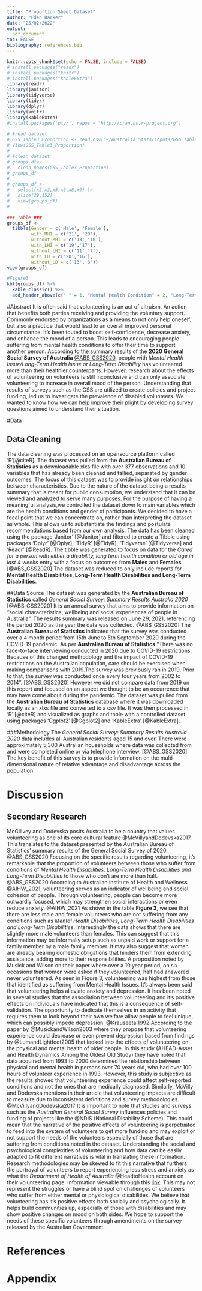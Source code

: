 ```yaml
---
title: "Proportion Sheet Dataset"
author: "Eden Barker"
date: "25/02/2022"
output:
  pdf_document
toc: FALSE
bibliography: references.bib
---
```


```r
knitr::opts_chunk$set(echo = FALSE, include = FALSE)
# install.packages("readr")
# install.packages("knitr")
# install.packages("kableExtra")
library(readr)
library(janitor)
library(tidyverse)
library(tidyr)
library(dplyr)
library(knitr)
library(kableExtra)
#install.packages('plyr', repos = "http://cran.us.r-project.org")

```

```r
# #read dataset
# GSS_Table3_Proportion <- read.csv("~/Australia_Stats/inputs/GSS_Table3_Proportion.csv")
# View(GSS_Table3_Proportion)
# 
# #clean dataset
# groups_df<- 
#   clean_names(GSS_Table3_Proportion)
# groups_df
# 
# groups_df <-
#   select(x2,x3,x5,x6,x8,x9) |>
#   slice(29,152)
#   view(groups_df)
#   
```

```r
### Table ###
groups_df <- 
  tibble(Gender = c('Male', 'Female'),
         with_MHI = c('21', '20'),
         without_MHI = c('13','10'),
         with_LHI = c('19','17'),
         without_LHI = c('11','7'),
         with_LD = c('20','16'),
         without_LD = c('13','8'))
view(groups_df)

#Figure3
kbl(groups_df) %>% 
  kable_classic() %>%
  add_header_above(c(" " = 1, "Mental Health Condition" = 2, "Long-Term Health Condition" = 2, "Long-Term Disability" = 2))

```
#Abstract
  It is often said that volunteering is an act of altruism. An action that benefits both parties receiving and providing the voluntary support. Commonly endorsed by organizations as a means to not only help oneself, but also a practice that would lead to an overall improved personal circumstance. It’s been touted to boost self-confidence, decrease anxiety, and enhance the mood of a person. This leads to encouraging people suffering from mental health conditions to offer their time to support another person. According to the summary results of the **2020 General Social Survey of Australia** [@ABS_GSS2020](a survey that collects data on the overall wellbeing of Australian residents), people with *Mental Health Issue/Long-Term Health Issue or Long-Term Disability* has volunteered more than their healthier counterparts. However, research about the effects of volunteering on volunteers is still inconclusive and can only associate volunteering to increase in overall mood of the person. Understanding that results of surveys such as the GSS are utilized to create policies and project funding, led us to investigate the prevalence of disabled volunteers. We wanted to know how we can help improve their plight by developing survey questions aimed to understand their situation. 

#Data

## Data Cleaning
  The data cleaning was processed on an opensource platform called 'R'[@citeR]. The dataset was pulled from the **Australian Bureau of Statistics** as a downloadable xlxs file with over 377 observations and 10 variables that has already been cleaned and tallied, separated by gender outcomes. The focus of this dataset was to provide insight on relationships between characteristics. Due to the nature of the dataset being a results summary that is meant for public consumption, we understand that it can be viewed and analyzed to serve many purposes. For the purpose of having a meaningful analysis,we controlled the dataset down to main variables which are the health conditions and gender of participants. We decided to have a focal point that we can concentrate on, rather than interpreting the dataset as whole. This allows us to substantiate the findings and postulate recommendations based from our own analysis. The data has been cleaned using the package 'Janitor' [@Janitor] and filtered to create a Tibble using packages 'Dplyr' [@Dplyr], 'TidyR' [@TidyR], 'Tidyverse' [@Tidyverse] and 'Readr' [@ReadR]. The tibble was generated to focus on data for the *Cared for a person with either a disability, long term health condition or old age in last 4 weeks* entry with a focus on outcomes from **Males** and **Females**.[@ABS_GSS2020] The dataset was reduced to only include reports for **Mental Health Disabilities, Long-Term Health Disabilities and Long-Term Disabilities**. 

##Data Source
  The dataset was generated by the **Australian Bureau of Statistics** called *General Social Survey: Summary Results Australia 2020* [@ABS_GSS2020] It is an annual survey that aims to provide information on "social characteristics, wellbeing and social experiences of people in Australia". The results summary was released on June 29, 2021, referencing the period 2020 as the year the data was collected.[@ABS_GSS2020] The **Australian Bureau of Statistics** indicated that the survey was conducted over a 4 month period from 15th June to 5th September 2020 during the COVID-19 pandemic. As per **Australian Bureau of Statistics** "There was no face-to-face interviewing conducted in 2020 due to COVID-19 restrictions. Because of this changed methodology and the impact of COVID-19 restrictions on the Australian population, care should be exercised when making comparisons with 2019.The survey was previously ran in 2019.  Prior to that, the survey was conducted once every four years from 2002 to 2014". [@ABS_GSS2020] However we did not compare data from 2019 on this report and focused on an aspect we thought to be an occurrence that may have come about during the pandemic. The dataset was pulled from the **Australian Bureau of Statistics** database where it was downloaded locally as an xlxs file and converted to a csv file. It was then processed in 'R' [@citeR] and visualized as graphs and table with a controlled dataset using packages 'Ggplot2' [@Ggplot2] and 'KableExtra' [@KableExtra]. 

###Methodology 
  The *General Social Survey: Summary Results Australia 2020* data includes all Australian residents aged 15 and over. There were approximately 5,300 Australian households where data was collected from and were completed online or via telephone interview. [@ABS_GSS2020] The key benefit of this survey is to provide information on the multi-dimensional nature of relative advantage and disadvantage across the population. 

# Discussion

## Secondary Research
McGillvey and Dodevska posits Australia to be a country that values volunteering as one of its core cultural feature @McVillyandDodevska2017. This translates to the dataset presented by the Australian Bureau of Statistics’ summary results of the General Social Survey of 2020. @ABS_GSS2020 Focusing on the specific results regarding volunteering, it’s remarkable that the proportion of volunteers between those who suffer from conditions of *Mental Health Disabilities, Long-Term Health Disabilities and Long-Term Disabilities* to those who don’t are more than half. @ABS_GSS2020 According to Australian Institute of Health and Wellness @AIHW_2021, volunteering serves as an indicator of wellbeing and social cohesion of people. Through volunteering, people can become more outwardly focused, which may strengthen social interactions or even reduce anxiety. @AIHW_2021 As shown in the table **Figure 3**, we see that there are less male and female volunteers who are not suffering from any conditions such as *Mental Health Disabilities, Long-Term Health Disabilities and Long-Term Disabilities*. Interestingly the data shows that there are slightly more male volunteers than females. This can suggest that this information may be informally setup such as unpaid work or support for a family member by a male family member. It may also suggest that women are already bearing domestic obligations that hinders them from extending assistance, adding more to their responsibilities. A proposition noted by Musick and Wilson on their paper where over a 10 year period, on six occasions that women were asked if they volunteered, half had answered never volunteered. As seen in Figure 3, volunteering was highest from those that identified as suffering from Mental Health Issues. It's always been said that volunteering helps alleviate anxiety and depression. It has been noted in several studies that the association between volunteering and it's positive effects on individuals have indicated that this is a consequence of self-validation. The opportunity to dedicate themselves in an activity that requires them to look beyond their own welfare allow people to feel unique, which can possibly impede depression. @Krauseetal1992 According to the paper by @MusickandWilson2003 where they propose that volunteering experience could decrease or even prevent depression based from findings by @LumandLightfoot2005 that looked into the effects of volunteering on the physical and mental health of older people. In this study (AHEAD-Asset and Health Dynamics Among the Oldest Old Study) they have noted that data acquired from 1993 to 2000 determined the relationship between physical and mental health in persons over 70 years old, who had over 100 hours of volunteer experience in 1993. However, this study is subjective as the results showed that volunteering experience could affect self-reported conditions and not the ones that are medically diagnosed. Similarly, McVilly and Dodevska mentions in their article that volunteering impacts are difficult to measure due to inconsistent definitions and survey methodologies. @McVillyandDodevska2017 It is important to note that studies and surveys such as the *Australian General Social Survey* influences policies and funding of projects like the @NDIS (National Disability Scheme). This could mean that the narrative of the positive effects of volunteering is perpetuated to feed into the system of volunteers to get more funding and may exploit or not support the needs of the volunteers especially of those that are suffering from conditions noted in the dataset. Understanding the social and psychological complexities of volunteering and how data can be easily adapted to fit different narratives is vital in translating these information. Research methodologies may be skewed to fit this narrative that furthers the portrayal of volunteers to report experiencing less stress and anxiety as what the *Department of Health of Australia* @HeadtoHealth account on their volunteering page. Information viewable through this [link](https://www.headtohealth.gov.au/meaningful-life/purposeful-activity/volunteering). This may not represent the struggles or have a blind spot on challenges of volunteers who suffer from either mental or physiological disabilities. We believe that volunteering has it's positive effects both socially and psychologically. It helps build communities up, especially of those with disabilities and may show positive changes on mood on both sides. We hope to support the needs of these specific volunteers through amendments on the survey released by the Australian Government. 


\newpage

\appendix

\newpage

# References

# Appendix {-}

